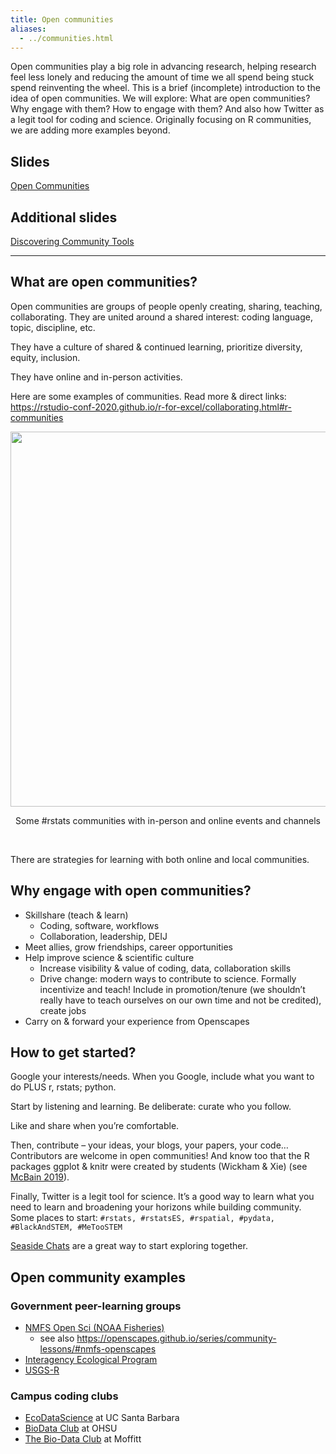 ```yaml
---
title: Open communities
aliases: 
  - ../communities.html
---
```


Open communities play a big role in advancing research, helping research feel less lonely and reducing the amount of time we all spend being stuck spend reinventing the wheel. This is a brief (incomplete) introduction to the idea of open communities. We will explore: What are open communities? Why engage with them? How to engage with them? And also how Twitter as a legit tool for coding and science. Originally focusing on R communities, we are adding more examples beyond.

::: {.callout-warning icon="false"}
## Slides 

[Open Communities](https://docs.google.com/presentation/d/1u6AjCCKniDsuX10M-qAU2O1HLJqupDYhWWKZYfeCpK4/)
:::

::: {.callout-warning icon="false" collapse="true"}
## Additional slides

[Discovering Community Tools](https://docs.google.com/presentation/d/1czvMz7a84jkaYDwHlG1cuKyf9B0mciQJVOFcc7hZtpU/edit?usp=sharing)
:::

---

## What are open communities?

Open communities are groups of people openly creating, sharing, teaching, collaborating. They are united around a shared interest: coding language, topic, discipline, etc.

They have a culture of shared & continued learning, prioritize diversity, equity, inclusion.

They have online and in-person activities.

Here are some examples of communities. Read more & direct links: <https://rstudio-conf-2020.github.io/r-for-excel/collaborating.html#r-communities>

<center>

<img src="img/rstats-communities.png" width="600px"/></a>

<figcaption>

Some #rstats communities with in-person and online events and channels

</figcaption>

</center>

<br>

There are strategies for learning with both online and local communities.

## Why engage with open communities?

-   Skillshare (teach & learn)
    -   Coding, software, workflows
    -   Collaboration, leadership, DEIJ
-   Meet allies, grow friendships, career opportunities
-   Help improve science & scientific culture
    -   Increase visibility & value of coding, data, collaboration skills
    -   Drive change: modern ways to contribute to science. Formally incentivize and teach! Include in promotion/tenure (we shouldn't really have to teach ourselves on our own time and not be credited), create jobs
-   Carry on & forward your experience from Openscapes

## How to get started?

Google your interests/needs. When you Google, include what you want to do PLUS r, rstats; python.

Start by listening and learning. Be deliberate: curate who you follow.

Like and share when you're comfortable.

Then, contribute -- your ideas, your blogs, your papers, your code... Contributors are welcome in open communities! And know too that the R packages ggplot & knitr were created by students (Wickham & Xie) (see [McBain 2019](https://resources.rstudio.com/rstudio-conf-2019/our-colour-of-magic-the-open-sourcery-of-fantastic-r-packages)).

Finally, Twitter is a legit tool for science. It's a good way to learn what you need to learn and broadening your horizons while building community. Some places to start: `#rstats, #rstatsES, #rspatial, #pydata, #BlackAndSTEM, #MeTooSTEM`

[Seaside Chats](https://github.com/Openscapes/seaside-chats#seaside-chats) are a great way to start exploring together.

## Open community examples 

### Government peer-learning groups

- [NMFS Open Sci (NOAA Fisheries)](https://nmfs-opensci.github.io/)
    - see also <https://openscapes.github.io/series/community-lessons/#nmfs-openscapes>
- [Interagency Ecological Program](https://iep.ca.gov/Science-Synthesis-Service/Project-Work-Teams/Data-Science)
- [USGS-R](https://owi.usgs.gov/R/index.html)

### Campus coding clubs

-   [EcoDataScience](http://eco-data-science.github.io/) at UC Santa Barbara
-   [BioData Club](https://biodata-club.github.io) at OHSU
-   [The Bio-Data Club](https://www.biodataclub.org/) at Moffitt
